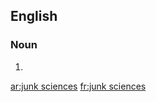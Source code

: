 ==English==

===Noun===
{{head|en|plural}}

# {{plural of|junk science|lang=en|nocat=1}}

[[ar:junk sciences]]
[[fr:junk sciences]]